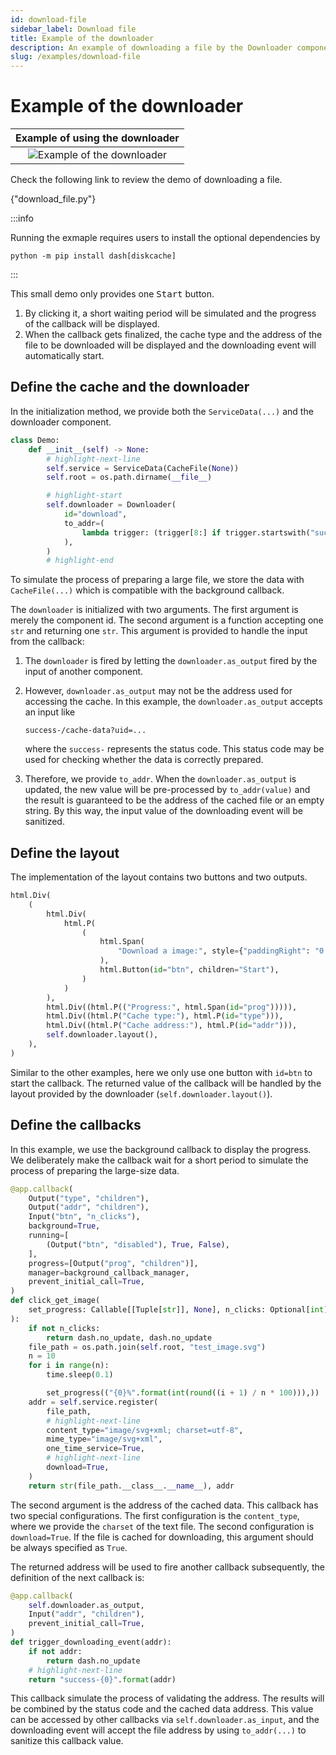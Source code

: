 ```yaml
---
id: download-file
sidebar_label: Download file
title: Example of the downloader
description: An example of downloading a file by the Downloader component
slug: /examples/download-file
---
```




# Example of the downloader

<div className="float-right indark-inv">

|                  Example of using the downloader                  |
| :---------------------------------------------------------------: |
| ![Example of the downloader](./static/example-download-file.webp) |

</div>

Check the following link to review the demo of downloading a file.

<p>
  <DarkButton to={demoURL("download_file.py")} icon={mdiLanguagePython}>
    {"download_file.py"}
  </DarkButton>
</p>

<div className="d-flow-root">

:::info

Running the exmaple requires users to install the optional dependencies by

```shell
python -m pip install dash[diskcache]
```

:::

</div>

This small demo only provides one <kbd>Start</kbd> button.

1. By clicking it, a short waiting period will be simulated and the progress of the
   callback will be displayed.
2. When the callback gets finalized, the cache type and the address of the file to be
   downloaded will be displayed and the downloading event will automatically start.

## Define the cache and the downloader

In the initialization method, we provide both the `ServiceData(...)` and the downloader
component.

```python showLineNumbers
class Demo:
    def __init__(self) -> None:
        # highlight-next-line
        self.service = ServiceData(CacheFile(None))
        self.root = os.path.dirname(__file__)

        # highlight-start
        self.downloader = Downloader(
            id="download",
            to_addr=(
                lambda trigger: (trigger[8:] if trigger.startswith("success-") else "")
            ),
        )
        # highlight-end
```

To simulate the process of preparing a large file, we store the data with
`CacheFile(...)` which is compatible with the background callback.

The `downloader` is initialized with two arguments. The first argument is merely the
component id. The second argument is a function accepting one `str` and returning one
`str`. This argument is provided to handle the input from the callback:

1. The `downloader` is fired by letting the `downloader.as_output` fired by the input
   of another component.
2. However, `downloader.as_output` may not be the address used for accessing the cache.
   In this example, the `downloader.as_output` accepts an input like

   ```
   success-/cache-data?uid=...
   ```

   where the `success-` represents the status code. This status code may be used for
   checking whether the data is correctly prepared.

3. Therefore, we provide `to_addr`. When the `downloader.as_output` is updated, the
   new value will be pre-processed by `to_addr(value)` and the result is guaranteed
   to be the address of the cached file or an empty string. By this way, the input
   value of the downloading event will be sanitized.

## Define the layout

The implementation of the layout contains two buttons and two outputs.

```python showLineNumbers
html.Div(
    (
        html.Div(
            html.P(
                (
                    html.Span(
                        "Download a image:", style={"paddingRight": "0.5rem"}
                    ),
                    html.Button(id="btn", children="Start"),
                )
            )
        ),
        html.Div((html.P(("Progress:", html.Span(id="prog"))))),
        html.Div((html.P("Cache type:"), html.P(id="type"))),
        html.Div((html.P("Cache address:"), html.P(id="addr"))),
        self.downloader.layout(),
    ),
)
```

Similar to the other examples, here we only use one button with `id=btn` to start the
callback. The returned value of the callback will be handled by the layout provided by
the downloader (`self.downloader.layout()`).

## Define the callbacks

In this example, we use the background callback to display the progress. We
deliberately make the callback wait for a short period to simulate the process of
preparing the large-size data.

```python showLineNumbers
@app.callback(
    Output("type", "children"),
    Output("addr", "children"),
    Input("btn", "n_clicks"),
    background=True,
    running=[
        (Output("btn", "disabled"), True, False),
    ],
    progress=[Output("prog", "children")],
    manager=background_callback_manager,
    prevent_initial_call=True,
)
def click_get_image(
    set_progress: Callable[[Tuple[str]], None], n_clicks: Optional[int]
):
    if not n_clicks:
        return dash.no_update, dash.no_update
    file_path = os.path.join(self.root, "test_image.svg")
    n = 10
    for i in range(n):
        time.sleep(0.1)

        set_progress(("{0}%".format(int(round((i + 1) / n * 100))),))
    addr = self.service.register(
        file_path,
        # highlight-next-line
        content_type="image/svg+xml; charset=utf-8",
        mime_type="image/svg+xml",
        one_time_service=True,
        # highlight-next-line
        download=True,
    )
    return str(file_path.__class__.__name__), addr
```

The second argument is the address of the cached data. This callback has two special
configurations. The first configuration is the `content_type`, where we provide the
`charset` of the text file. The second configuration is `download=True`. If the file
is cached for downloading, this argument should be always specified as `True`.

The returned address will be used to fire another callback subsequently, the definition
of the next callback is:

```python showLineNumbers
@app.callback(
    self.downloader.as_output,
    Input("addr", "children"),
    prevent_initial_call=True,
)
def trigger_downloading_event(addr):
    if not addr:
        return dash.no_update
    # highlight-next-line
    return "success-{0}".format(addr)
```

This callback simulate the process of validating the address. The results will be
combined by the status code and the cached data address. This value can be accessed
by other callbacks via `self.downloader.as_input`, and the downloading event will
accept the file address by using `to_addr(...)` to sanitize this callback value.
